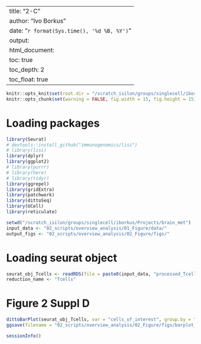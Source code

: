 
---
title: "2-C"
author: "Ivo Borkus"
date: "`r format(Sys.time(), '%d %B, %Y')`"
output:  
  html_document:
    toc: true
    toc_depth: 2
    toc_float: true
---

```r
knitr::opts_knit$set(root.dir = "/scratch_isilon/groups/singlecell/iborkus/Projects/brain_met") # nolint
knitr::opts_chunk$set(warning = FALSE, fig.width = 15, fig.height = 15)
```

# Loading packages

```R
library(Seurat)
# devtools::install_github("immunogenomics/lisi")
# library(lisi)
library(dplyr)
library(ggplot2)
# library(purrr)
# library(here)
# library(tidyr)
library(ggrepel)
library(gridExtra)
library(patchwork)
library(dittoSeq)
library(UCell)
library(reticulate)

setwd("/scratch_isilon/groups/singlecell/iborkus/Projects/brain_met")
input_data <- "02_scripts/overview_analysis/01_Figure/data/"
output_figs <- "02_scripts/overview_analysis/02_Figure/figs/"
```

# Loading seurat object
```R
seurat_obj_Tcells <- readRDS(file = paste0(input_data, "processed_Tcells_annotated_Fig_2B.rds"))
reduction_name <- "Tcells"
```

# Figure 2 Suppl D

```R
dittoBarPlot(seurat_obj_Tcells, var = "cells_of_interest", group.by = "primary_sample", var.labels.reorder = c(2, 1))
ggsave(filename = "02_scripts/overview_analysis/02_Figure/figs/barplot_senescence_distribution.png")
```


```R
sessionInfo()
```